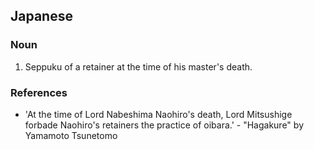 ==Japanese==
{{rfc|Japanese or English?}}

===Noun===
{{en-noun}}

# Seppuku of a retainer at the time of his master's death.

===References===
* 'At the time of Lord Nabeshima Naohiro's death, Lord Mitsushige forbade Naohiro's retainers the practice of oibara.' - "Hagakure" by Yamamoto Tsunetomo
{{count page|[[Wiktionary:Page count]]}}